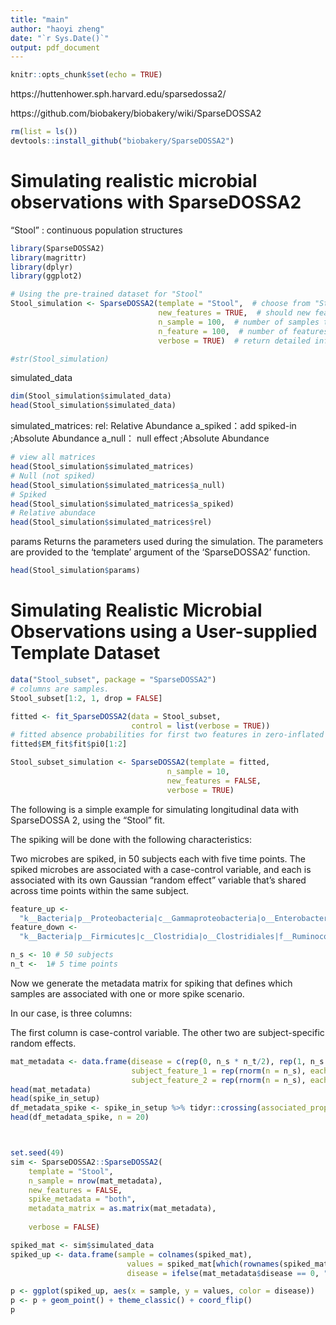 ```yaml
---
title: "main"
author: "haoyi zheng"
date: "`r Sys.Date()`"
output: pdf_document
---
```


```r
knitr::opts_chunk$set(echo = TRUE)
```

https://huttenhower.sph.harvard.edu/sparsedossa2/

https://github.com/biobakery/biobakery/wiki/SparseDOSSA2
```r
rm(list = ls())
devtools::install_github("biobakery/SparseDOSSA2")
```
# Simulating realistic microbial observations with SparseDOSSA2
"Stool" : continuous population structures

```r
library(SparseDOSSA2)
library(magrittr)
library(dplyr)
library(ggplot2)

# Using the pre-trained dataset for "Stool"
Stool_simulation <- SparseDOSSA2(template = "Stool",  # choose from "Stool", "Vaginal" or "IBD"
                                 new_features = TRUE,  # should new features be simulated
                                 n_sample = 100,  # number of samples to simulate
                                 n_feature = 100,  # number of features to simulate (when 'new_features = TRUE')
                                 verbose = TRUE)  # return detailed info

#str(Stool_simulation)
```
simulated_data
```r
dim(Stool_simulation$simulated_data)
head(Stool_simulation$simulated_data)
```


simulated_matrices:
  rel: Relative Abundance
  a_spiked：add spiked-in ;Absolute Abundance
  a_null： null effect ;Absolute Abundance
```r
# view all matrices
head(Stool_simulation$simulated_matrices)
# Null (not spiked)
head(Stool_simulation$simulated_matrices$a_null)
# Spiked
head(Stool_simulation$simulated_matrices$a_spiked)
# Relative abundace
head(Stool_simulation$simulated_matrices$rel)
```

params
Returns the parameters used during the simulation. The parameters are provided to the 'template' argument of the 'SparseDOSSA2' function.
```r
head(Stool_simulation$params)
```

#  Simulating Realistic Microbial Observations using a User-supplied Template Dataset

```r
data("Stool_subset", package = "SparseDOSSA2")
# columns are samples.
Stool_subset[1:2, 1, drop = FALSE]

fitted <- fit_SparseDOSSA2(data = Stool_subset,
                           control = list(verbose = TRUE))
# fitted absence probabilities for first two features in zero-inflated model 
fitted$EM_fit$fit$pi0[1:2]

Stool_subset_simulation <- SparseDOSSA2(template = fitted, 
                                   n_sample = 10, 
                                   new_features = FALSE,
                                   verbose = TRUE)
```

The following is a simple example for simulating longitudinal data with SparseDOSSA 2, using the "Stool" fit.

The spiking will be done with the following characteristics:

Two microbes are spiked, in 50 subjects each with five time points.
The spiked microbes are associated with a case-control variable, and each is associated with its own Gaussian "random effect" variable that's shared across time points within the same subject.

```r
feature_up <- 
  "k__Bacteria|p__Proteobacteria|c__Gammaproteobacteria|o__Enterobacteriales|f__Enterobacteriaceae|g__Escherichia|s__Escherichia_coli"
feature_down <- 
  "k__Bacteria|p__Firmicutes|c__Clostridia|o__Clostridiales|f__Ruminococcaceae|g__Faecalibacterium|s__Faecalibacterium_prausnitzii"

n_s <- 10 # 50 subjects
n_t <-  1# 5 time points


```

Now we generate the metadata matrix for spiking that defines which samples are associated with one or more spike scenario.

In our case, is three columns:

The first column is case-control variable.
The other two are subject-specific random effects.

```r
mat_metadata <- data.frame(disease = c(rep(0, n_s * n_t/2), rep(1, n_s * n_t /2 )),
                           subject_feature_1 = rep(rnorm(n = n_s), each = n_t),
                           subject_feature_2 = rep(rnorm(n = n_s), each = n_t))
head(mat_metadata)
head(spike_in_setup)
df_metadata_spike <- spike_in_setup %>% tidyr::crossing(associated_property = c("prevalence", "abundance"))
head(df_metadata_spike, n = 20)



set.seed(49)
sim <- SparseDOSSA2::SparseDOSSA2(
    template = "Stool",
    n_sample = nrow(mat_metadata), 
    new_features = FALSE,
    spike_metadata = "both",
    metadata_matrix = as.matrix(mat_metadata), 
    
    verbose = FALSE)

spiked_mat <- sim$simulated_data
spiked_up <- data.frame(sample = colnames(spiked_mat),
                          values = spiked_mat[which(rownames(spiked_mat) == feature_up),],
                          disease = ifelse(mat_metadata$disease == 0, "control", "case"))

p <- ggplot(spiked_up, aes(x = sample, y = values, color = disease))
p <- p + geom_point() + theme_classic() + coord_flip()
p

```



